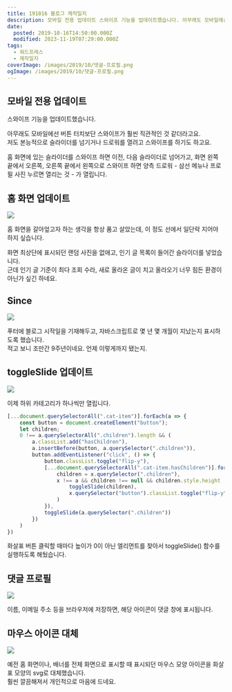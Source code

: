 ```yaml
---
title: 191016 블로그 제작일지
description: 모바일 전용 업데이트 스와이프 기능을 업데이트했습니다. 아무래도 모바일에선 버튼 터치보단 스와이프가 훨씬 직관적인 것 같더라고요.저도 본능적으로 슬라이더를 넘기거나 드로워를 열려고 스와이프를 하기도 하고요. 홈 화면에 있는 슬라이더를 스와이프 하면 이전, 다음 슬라이더로 넘어가고, 화면 왼쪽 끝에서 오른쪽, 오른쪽 끝에서 왼쪽으로 스와이프 하면 양측 드로워 - 삼선 메뉴나 프로필 사진 누르면 열리는 것 - 가 열립니다.
date:
  posted: 2019-10-16T14:50:00.000Z
  modified: 2023-11-19T07:29:00.000Z
tags:
  - 워드프레스
  - 제작일지
coverImage: /images/2019/10/댓글-프로필.png
ogImage: /images/2019/10/댓글-프로필.png
---
```


## 모바일 전용 업데이트

스와이프 기능을 업데이트했습니다.

아무래도 모바일에선 버튼 터치보단 스와이프가 훨씬 직관적인 것 같더라고요.  
저도 본능적으로 슬라이더를 넘기거나 드로워를 열려고 스와이프를 하기도 하고요.

홈 화면에 있는 슬라이더를 스와이프 하면 이전, 다음 슬라이더로 넘어가고, 화면 왼쪽 끝에서 오른쪽, 오른쪽 끝에서 왼쪽으로 스와이프 하면 양측 드로워 - 삼선 메뉴나 프로필 사진 누르면 열리는 것 - 가 열립니다.

## 홈 화면 업데이트

![](/images/2019/10/블로그-홈-화면.png)

홈 화면을 갈아엎고자 하는 생각을 항상 품고 살았는데, 이 정도 선에서 일단락 지어야 하지 싶습니다.

화면 최상단에 표시되던 랜덤 사진을 없애고, 인기 글 목록이 들어간 슬라이더를 넣었습니다.  
근데 인기 글 기준이 최다 조회 수라, 새로 올라온 글이 치고 올라오기 너무 힘든 환경이 아닌가 싶긴 하네요.

## Since

![](/images/2019/10/since.png)

푸터에 블로그 시작일을 기재해두고, 자바스크립트로 몇 년 몇 개월이 지났는지 표시하도록 했습니다.  
적고 보니 조만간 9주년이네요. 언제 이렇게까지 됐는지.

## toggleSlide 업데이트

![](/images/2019/10/toggleSlide-업데이트.png)

이제 하위 카테고리가 하나씩만 열립니다.

```js
[...document.querySelectorAll(".cat-item")].forEach(a => {
    const button = document.createElement("button");
    let children;
    0 !== a.querySelectorAll(".children").length && (
        a.classList.add("hasChildren"),
        a.insertBefore(button, a.querySelector(".children")),
        button.addEventListener("click", () => {
            button.classList.toggle("flip-y"),
            [...document.querySelectorAll(".cat-item.hasChildren")].forEach(x => {
                children = x.querySelector(".children"),
                x !== a && children !== null && children.style.height !== "" && children.style.height !== "0px" && (
                    toggleSlide(children),
                    x.querySelector("button").classList.toggle("flip-y")
                )
            }),
            toggleSlide(a.querySelector(".children"))
        })
    )
})
```

화살표 버튼 클릭할 때마다 높이가 0이 아닌 엘리먼트를 찾아서 toggleSlide() 함수를 실행하도록 해뒀습니다.

## 댓글 프로필

![](/images/2019/10/댓글-프로필.png)

이름, 이메일 주소 등을 브라우저에 저장하면, 해당 아이콘이 댓글 창에 표시됩니다.

## 마우스 아이콘 대체

![](/images/2019/10/마우스-화살표-변경.png)

예전 홈 화면이나, 배너를 전체 화면으로 표시할 때 표시되던 마우스 모양 아이콘을 화살표 모양의 svg로 대체했습니다.  
훨씬 깔끔해져서 개인적으로 마음에 드네요.